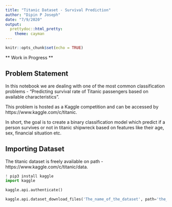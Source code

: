 ```yaml
---
title: "Titanic Dataset - Survival Prediction"
author: "Dipin P Joseph"
date: "7/9/2020"
output:
  prettydoc::html_pretty:
    theme: cayman
---
```


```r
knitr::opts_chunk$set(echo = TRUE)
```

** Work in Progress **

## Problem Statement

In this notebook we are dealing with one of the most common classification problems - "Predicting survival rate of Titanic passengers based on available characteristics".

This problem is hosted as a Kaggle competition and can be accessed by https://www.kaggle.com/c/titanic.

In short, the goal is to create a binary classification model which predict if a person survives or not in titanic shipwreck based on features like their age, sex, financial situation etc.

<script async src="https://pagead2.googlesyndication.com/pagead/js/adsbygoogle.js"></script>
<!-- Notebook Check -->
<ins class="adsbygoogle"
     style="display:block"
     data-ad-client="ca-pub-3600373850128255"
     data-ad-slot="2651335722"
     data-ad-format="auto"
     data-full-width-responsive="true"></ins>
<script>
     (adsbygoogle = window.adsbygoogle || []).push({});
</script>

## Importing Dataset

The titanic dataset is freely available on path - https://www.kaggle.com/c/titanic/data.

```python
! pip3 install kaggle
import kaggle

kaggle.api.authenticate()

kaggle.api.dataset_download_files('The_name_of_the_dataset', path='the_path_you_want_to_download_the_files_to', unzip=True)

```

